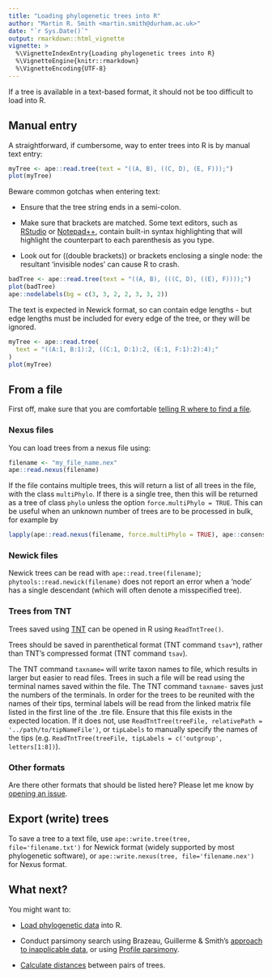 ```yaml
---
title: "Loading phylogenetic trees into R"
author: "Martin R. Smith <martin.smith@durham.ac.uk>"
date: "`r Sys.Date()`"
output: rmarkdown::html_vignette
vignette: >
  %\VignetteIndexEntry{Loading phylogenetic trees into R}
  %\VignetteEngine{knitr::rmarkdown}
  %\VignetteEncoding{UTF-8}
---
```


If a tree is available in a text-based format, it should not be too difficult to
load into R.

## Manual entry

A straightforward, if cumbersome, way to enter trees into R is by manual text
entry:

```r
myTree <- ape::read.tree(text = "((A, B), ((C, D), (E, F)));")
plot(myTree)
```

Beware common gotchas when entering text:

- Ensure that the tree string ends in a semi-colon.

- Make sure that brackets are matched.  Some text editors, such as 
  [RStudio](https://posit.co/) or 
  [Notepad++](https://notepad-plus-plus.org/), contain built-in syntax 
  highlighting that will highlight the counterpart to each parenthesis as you 
  type.
  
- Look out for ((double brackets)) or brackets enclosing a single node:
  the resultant 'invisible nodes' can cause R to crash.
  
```r
badTree <- ape::read.tree(text = "((A, B), (((C, D), ((E), F))));")
plot(badTree)
ape::nodelabels(bg = c(3, 3, 2, 2, 3, 3, 2))
```

The text is expected in Newick format, so can contain edge lengths - but edge
lengths must be included for every edge of the tree, or they will be ignored.

```r
myTree <- ape::read.tree(
  text = "((A:1, B:1):2, ((C:1, D:1):2, (E:1, F:1):2):4);"
)
plot(myTree)
```

## From a file

First off, make sure that you are comfortable 
[telling R where to find a file](filesystem-navigation.html).

### Nexus files

You can load trees from a nexus file using:
```r
filename <- "my_file_name.nex"
ape::read.nexus(filename)
```

If the file contains multiple trees, this will return a list of all trees in
the file, with the class `multiPhylo`.
If there is a single tree, then this will be returned as a tree of class
`phylo` unless the option `force.multiPhylo = TRUE`.  This can be useful when
an unknown number of trees are to be processed in bulk, for example by

```r
lapply(ape::read.nexus(filename, force.multiPhylo = TRUE), ape::consensus)
```

### Newick files

Newick trees can be read with `ape::read.tree(filename)`; 
`phytools::read.newick(filename)` does not report an error when a 'node' has a 
single descendant (which will often denote a misspecified tree).

### Trees from TNT

Trees saved using [TNT](https://www.lillo.org.ar/phylogeny/tnt/) can be opened in
R using `ReadTntTree()`.

Trees should be saved  in parenthetical format (TNT command `tsav*`),
rather than TNT's compressed format (TNT command `tsav`). 

The TNT command `taxname=` will write taxon names to file, which results in
larger but easier to read files.  Trees in such a file will be read using the
terminal names saved within the file.
The TNT command `taxname-` saves just the numbers of the terminals. 
In order for the trees to be reunited with the names of their tips, terminal 
labels will be read from the linked matrix file listed in the first line of the
.tre file. 
Ensure that this file exists in the expected location.  If it does not, use 
`ReadTntTree(treeFile, relativePath = '../path/to/tipNameFile')`, or
`tipLabels` to manually specify the names of the tips (e.g.
`ReadTntTree(treeFile, tipLabels = c('outgroup', letters[1:8])`).

### Other formats

Are there other formats that should be listed here?
Please let me know by [opening an issue](https://github.com/ms609/TreeSearch/issues/new?title=Loading%20trees).

## Export (write) trees

To save a tree to a text file, use
`ape::write.tree(tree, file='filename.txt')`
for Newick format (widely supported by most phylogenetic software), or
`ape::write.nexus(tree, file='filename.nex')`
for Nexus format.

## What next?

You might want to:

- [Load phylogenetic data](load-data.html) into R.

- Conduct parsimony search using Brazeau, Guillerme & Smith's [approach to inapplicable data](https://ms609.github.io/TreeSearch/articles/tree-search.html), or using [Profile parsimony](https://ms609.github.io/TreeSearch/articles/profile.html).

- [Calculate distances](https://ms609.github.io/TreeDist/articles/Using-TreeDist.html)
  between pairs of trees.
